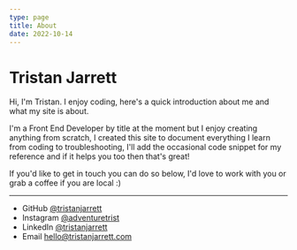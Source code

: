 ```yaml
---
type: page
title: About
date: 2022-10-14
---
```


# Tristan Jarrett

Hi, I'm Tristan. I enjoy coding, here's a quick introduction about me and what my site is about.

I'm a Front End Developer by title at the moment but I enjoy creating anything from scratch, I created this site to document everything I learn from coding to troubleshooting, I'll add the occasional code snippet for my reference and if it helps you too then that's great! 

If you'd like to get in touch you can do so below, I'd love to work with you or grab a coffee if you are local :)

---

- GitHub [@tristanjarrett](https://github.com/tristanjarrett)
- Instagram [@adventuretrist](https://instagram.com/adventuretrist)
- LinkedIn [@tristanjarrett](https://www.linkedin.com/in/tristanjarrett)
- Email hello@tristanjarrett.com
